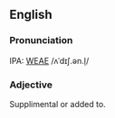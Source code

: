 ==English==

===Pronunciation===
IPA: [[WEAE]] /ʌˈdɪʃ.ən.l̩/

===Adjective===
Supplimental or added to.